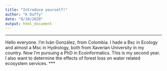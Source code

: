 ```yaml
---
title: "Introduce yourself!"
author: "K Duffy"
date: "8/10/2020"
output: html_document
---
```


***

Hello everyone. I'm Iván González, from Colombia. I hade a Bsc in Ecology and almost a Msc in Hydrology, both from Xaverian University in my country. Now I'm pursuing a PhD in Ecoinformatics. This is my second year. I also want to determine the effects of forest loss on water related ecosystem services.
***
